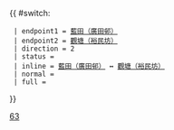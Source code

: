 {{ #switch: {{{format|}}}
  | endpoint1 = [[藍田（廣田邨）巴士總站|藍田（廣田邨）]]
  | endpoint2 = [[裕民坊公共運輸交匯處|觀塘（裕民坊）]]
  | direction = 2
  | status = 
  | inline = [[藍田（廣田邨）巴士總站|藍田（廣田邨）]] ↔ [[裕民坊公共運輸交匯處|觀塘（裕民坊）]]
  | normal =
  | full =
}}<noinclude>[[Category:九龍專線小巴路線模板|63]]</noinclude>